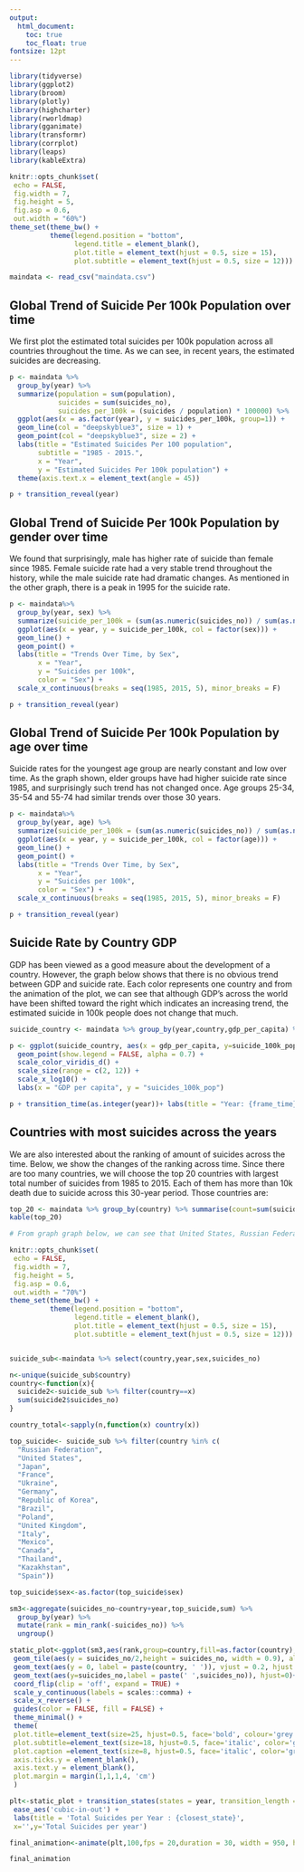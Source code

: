 ```yaml
---
output:   
  html_document:
    toc: true
    toc_float: true
fontsize: 12pt
---
```


```r
library(tidyverse)
library(ggplot2)
library(broom)
library(plotly)
library(highcharter)
library(rworldmap)
library(gganimate)
library(transformr)
library(corrplot)
library(leaps)
library(kableExtra)

knitr::opts_chunk$set(
 echo = FALSE,
 fig.width = 7, 
 fig.height = 5,
 fig.asp = 0.6,
 out.width = "60%")
theme_set(theme_bw() + 
          theme(legend.position = "bottom",
                legend.title = element_blank(),
                plot.title = element_text(hjust = 0.5, size = 15),
                plot.subtitle = element_text(hjust = 0.5, size = 12)))

maindata <- read_csv("maindata.csv")
```


## Global Trend of Suicide Per 100k Population over time 

We first plot the estimated total suicides per 100k population across all countries throughout the time. As we can see, in recent years, the estimated suicides are decreasing. 

```r
p <- maindata %>%
  group_by(year) %>%
  summarize(population = sum(population), 
            suicides = sum(suicides_no), 
            suicides_per_100k = (suicides / population) * 100000) %>%
  ggplot(aes(x = as.factor(year), y = suicides_per_100k, group=1)) + 
  geom_line(col = "deepskyblue3", size = 1) + 
  geom_point(col = "deepskyblue3", size = 2) + 
  labs(title = "Estimated Suicides Per 100 population",
       subtitle = "1985 - 2015.",
       x = "Year", 
       y = "Estimated Suicides Per 100k population") +
  theme(axis.text.x = element_text(angle = 45))

p + transition_reveal(year)
```

## Global Trend of Suicide Per 100k Population by gender over time 

We found that surprisingly, male has higher rate of suicide than female since 1985. Female suicide rate had a very stable trend throughout the history, while the male suicide rate had dramatic changes. As mentioned in the other graph, there is a peak in 1995 for the suicide rate.

```r
p <- maindata%>%
  group_by(year, sex) %>%
  summarize(suicide_per_100k = (sum(as.numeric(suicides_no)) / sum(as.numeric(population))) * 100000) %>%
  ggplot(aes(x = year, y = suicide_per_100k, col = factor(sex))) + 
  geom_line() + 
  geom_point() + 
  labs(title = "Trends Over Time, by Sex", 
       x = "Year", 
       y = "Suicides per 100k", 
       color = "Sex") + 
  scale_x_continuous(breaks = seq(1985, 2015, 5), minor_breaks = F)

p + transition_reveal(year)
```

## Global Trend of Suicide Per 100k Population by age over time 

Suicide rates for the youngest age group are nearly constant and low over time. As the graph shown, elder groups have had higher suicide rate since 1985, and surprisingly such trend has not changed once. Age groups 25-34, 35-54 and 55-74 had similar trends over those 30 years.


```r
p <- maindata%>%
  group_by(year, age) %>%
  summarize(suicide_per_100k = (sum(as.numeric(suicides_no)) / sum(as.numeric(population))) * 100000) %>%
  ggplot(aes(x = year, y = suicide_per_100k, col = factor(age))) + 
  geom_line() + 
  geom_point() + 
  labs(title = "Trends Over Time, by Sex", 
       x = "Year", 
       y = "Suicides per 100k", 
       color = "Sex") + 
  scale_x_continuous(breaks = seq(1985, 2015, 5), minor_breaks = F)

p + transition_reveal(year)
```


## Suicide Rate by Country GDP

GDP has been viewed as a good measure about the development of a country. However, the graph below shows that there is no obvious trend between GDP and suicide rate. Each color represents one country and from the animation of the plot, we can see that although GDP's across the world have been shifted toward the right which indicates an increasing trend, the estimated suicide in 100k people does not change that much.


```r
suicide_country <- maindata %>% group_by(year,country,gdp_per_capita) %>% summarise(death=sum(suicides_no),pop = sum(population)) %>% mutate(suicide_100k_pop=((death)/(pop))*100000)

p <- ggplot(suicide_country, aes(x = gdp_per_capita, y=suicide_100k_pop, colour = country)) +
  geom_point(show.legend = FALSE, alpha = 0.7) +
  scale_color_viridis_d() +
  scale_size(range = c(2, 12)) +
  scale_x_log10() +
  labs(x = "GDP per capita", y = "suicides_100k_pop")

p + transition_time(as.integer(year))+ labs(title = "Year: {frame_time}") + shadow_wake(wake_length = 0.1, alpha = FALSE)
```


## Countries with most suicides across the years

We are also interested about the ranking of amount of suicides across the time. Below, we show the changes of the ranking across time. Since there are too many countries, we will choose the top 20 countries with largest total number of suicides from 1985 to 2015. Each of them has more than 10k death due to suicide across this 30-year period. Those countries are:

```r
top_20 <- maindata %>% group_by(country) %>% summarise(count=sum(suicides_no)) %>% arrange(desc(count)) %>% head(n=16)
kable(top_20)
```

```r
# From graph graph below, we can see that United States, Russian Federation and Japan are the top 3 countries with highest suicides per year. US, Japan, and Germany (number 4 in the rank) have highest GDP rank as well. After researching, Russian Federation has high suicide rate might due to heavy alcoholic use, with an estimated half of all suicides correlated with alcohol abuse.

knitr::opts_chunk$set(
 echo = FALSE,
 fig.width = 7, 
 fig.height = 5,
 fig.asp = 0.6,
 out.width = "70%")
theme_set(theme_bw() + 
          theme(legend.position = "bottom",
                legend.title = element_blank(),
                plot.title = element_text(hjust = 0.5, size = 15),
                plot.subtitle = element_text(hjust = 0.5, size = 12)))


suicide_sub<-maindata %>% select(country,year,sex,suicides_no)

n<-unique(suicide_sub$country)
country<-function(x){
  suicide2<-suicide_sub %>% filter(country==x)
  sum(suicide2$suicides_no)
}

country_total<-sapply(n,function(x) country(x))

top_suicide<- suicide_sub %>% filter(country %in% c(
  "Russian Federation",
  "United States",
  "Japan",
  "France",
  "Ukraine",
  "Germany",
  "Republic of Korea",
  "Brazil",
  "Poland",
  "United Kingdom",
  "Italy",
  "Mexico",
  "Canada",
  "Thailand",
  "Kazakhstan",
  "Spain"))

top_suicide$sex<-as.factor(top_suicide$sex)

sm3<-aggregate(suicides_no~country+year,top_suicide,sum) %>% 
  group_by(year) %>% 
  mutate(rank = min_rank(-suicides_no)) %>%
  ungroup()

static_plot<-ggplot(sm3,aes(rank,group=country,fill=as.factor(country),color=as.factor(country))) +
 geom_tile(aes(y = suicides_no/2,height = suicides_no, width = 0.9), alpha = 0.8, color = NA) +
 geom_text(aes(y = 0, label = paste(country, ' ')), vjust = 0.2, hjust = 1) +
 geom_text(aes(y=suicides_no,label = paste(' ',suicides_no)), hjust=0)+
 coord_flip(clip = 'off', expand = TRUE) +
 scale_y_continuous(labels = scales::comma) +
 scale_x_reverse() +
 guides(color = FALSE, fill = FALSE) +
 theme_minimal() +
 theme(
 plot.title=element_text(size=25, hjust=0.5, face='bold', colour='grey', vjust=-1),
 plot.subtitle=element_text(size=18, hjust=0.5, face='italic', color='grey'),
 plot.caption =element_text(size=8, hjust=0.5, face='italic', color='grey'),
 axis.ticks.y = element_blank(), 
 axis.text.y = element_blank(), 
 plot.margin = margin(1,1,1,4, 'cm')
 )

plt<-static_plot + transition_states(states = year, transition_length = 4, state_length = 1) + 
 ease_aes('cubic-in-out') +
 labs(title = 'Total Suicides per Year : {closest_state}', 
 x='',y='Total Suicides per year')

final_animation<-animate(plt,100,fps = 20,duration = 30, width = 950, height = 750, renderer = gifski_renderer())

final_animation
```








